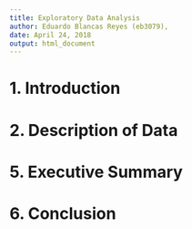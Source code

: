 ```yaml
---
title: Exploratory Data Analysis
author: Eduardo Blancas Reyes (eb3079), 
date: April 24, 2018
output: html_document
---
```


# 1. Introduction

# 2. Description of Data
# 5. Executive Summary
# 6. Conclusion